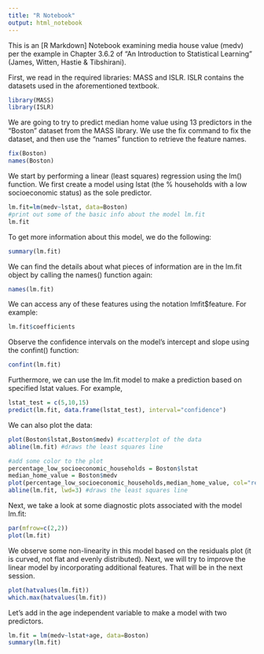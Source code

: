 ```yaml
---
title: "R Notebook"
output: html_notebook
---
```


This is an [R Markdown] Notebook examining media house value (medv) per the example in Chapter 3.6.2 of "An Introduction to Statistical Learning" (James, Witten, Hastie & Tibshirani).

First, we read in the required libraries: MASS and ISLR.  ISLR contains the datasets used in the aforementioned textbook. 

```r
library(MASS)
library(ISLR)
```

We are going to try to predict median home value using 13 predictors in the "Boston" dataset from the MASS library.  We use the fix command to fix the dataset, and then use the "names" function to retrieve the feature names.

```r
fix(Boston)
names(Boston)
```


We start by performing a linear (least squares) regression using the lm() function. We first create a model using lstat (the % households with a low socioeconomic status) as the sole predictor.

```r
lm.fit=lm(medv~lstat, data=Boston)
#print out some of the basic info about the model lm.fit
lm.fit
```

To get more information about this model, we do the following:

```r
summary(lm.fit)
```

We can find the details about what pieces of information are in the lm.fit object by calling the names() function again:

```r
names(lm.fit)
```

We can access any of these features using the notation lmfit$feature.  For example:

```r
lm.fit$coefficients
```

Observe the confidence intervals on the model's intercept and slope using the confint() function:

```r
confint(lm.fit)
```

Furthermore, we can use the lm.fit model to make a prediction based on specified lstat values.  For example,

```r
lstat_test = c(5,10,15)
predict(lm.fit, data.frame(lstat_test), interval="confidence")
```

We can also plot the data:
```r
plot(Boston$lstat,Boston$medv) #scatterplot of the data
abline(lm.fit) #draws the least squares line
```

```r
#add some color to the plot
percentage_low_socioeconomic_households = Boston$lstat
median_home_value = Boston$medv
plot(percentage_low_socioeconomic_households,median_home_value, col="red", pch=20) #scatterplot of the data
abline(lm.fit, lwd=3) #draws the least squares line
```

Next, we take a look at some diagnostic plots associated with the model lm.fit:

```r
par(mfrow=c(2,2))
plot(lm.fit)
```
We observe some non-linearity in this model based on the residuals plot (it is curved, not flat and evenly distributed). Next, we will try to improve the linear model by incorporating additional features. That will be in the next session.

```r
plot(hatvalues(lm.fit))
which.max(hatvalues(lm.fit))
```
Let's add in the age independent variable to make a model with two predictors.
```r
lm.fit = lm(medv~lstat+age, data=Boston)
summary(lm.fit)
```
